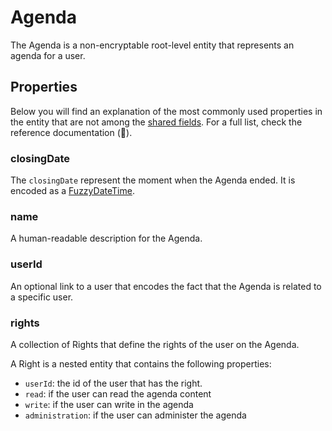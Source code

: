 # Agenda

The Agenda is a non-encryptable root-level entity that represents an agenda for a user.

## Properties

Below you will find an explanation of the most commonly used properties in the entity that are not among the
[shared fields](/explanations/data-model/#shared-fields). For a full list, check the reference documentation (:construction:).

### closingDate
The `closingDate` represent the moment when the Agenda ended.
It is encoded as a [FuzzyDateTime](/explanations/data-model/#fuzzydatetime).

### name
A human-readable description for the Agenda.

### userId
An optional link to a user that encodes the fact that the Agenda is related to a specific user.

### rights
A collection of Rights that define the rights of the user on the Agenda.

A Right is a nested entity that contains the following properties:

- `userId`: the id of the user that has the right.
- `read`: if the user can read the agenda content
- `write`: if the user can write in the agenda
- `administration`: if the user can administer the agenda

